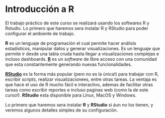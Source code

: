 # Introducción a R

El trabajo práctico de este curso se realizará usando los softwares R y Rstudio. Lo primero que haremos sera instalar R y RStudio para poder configurar el ambiente de trabajo.

**R** es un lenguaje de programación el cual permite hacer análisis estadisticos, manipular datos y generar visualizaciones. Es un lenguaje que permite ir desde una tabla cruda hasta llegar a visualizaciones complejas e incluso dashboards.  [**R**](https://www.r-project.org/about.html) es un *software* de libre acceso con una comunidad que esta constantemente generando nuevas funcionalidades.

[**RStudio**](https://www.rstudio.com/) es la forma más popular (pero no es la única!) para trabajar con R, escribir _scripts_, realizar visualizacionees, entre otras tareas. La ventaja es que hace el uso de R mucho fácil e interactivo, ademas de facilitar otras tareas como escribir reportes e incluso paginas web (como la de este curso!). **RStudio** esta disponible para Linux, MacOS y Windows.

Lo primero que haremos sera instalar **R** y **RStudio** si áun no los tienen, y veremos algunos detalles simples de su configuración.